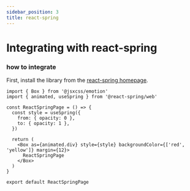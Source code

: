```yaml
---
sidebar_position: 3
title: react-spring
---
```


# Integrating with react-spring

### how to integrate

First, install the library from the [react-spring homepage](https://www.react-spring.dev).

```tsx
import { Box } from '@jsxcss/emotion'
import { animated, useSpring } from '@react-spring/web'

const ReactSpringPage = () => {
  const style = useSpring({
    from: { opacity: 0 },
    to: { opacity: 1 },
  })

  return (
    <Box as={animated.div} style={style} backgroundColor={['red', 'yellow']} margin={12}>
      ReactSpringPage
    </Box>
  )
}

export default ReactSpringPage
```
